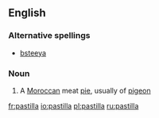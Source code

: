 ==English==

===Alternative spellings===
*[[bsteeya]]

===Noun===
{{en-noun}}

# A [[Moroccan]] meat [[pie]], usually of [[pigeon]]

[[fr:pastilla]]
[[io:pastilla]]
[[pl:pastilla]]
[[ru:pastilla]]